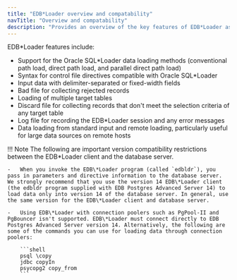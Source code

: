 ```yaml
---
title: "EDB*Loader overview and compatability"
navTitle: "Overview and compatability"
description: "Provides an overview of the key features of EDB*Loader as well as important compatability information"
---
```


EDB\*Loader features include:

-   Support for the Oracle SQL\*Loader data loading methods (conventional path load, direct path load, and parallel direct path load)
-   Syntax for control file directives compatible with Oracle SQL\*Loader
-   Input data with delimiter-separated or fixed-width fields
-   Bad file for collecting rejected records
-   Loading of multiple target tables
-   Discard file for collecting records that don't meet the selection criteria of any target table
-   Log file for recording the EDB\*Loader session and any error messages
-   Data loading from standard input and remote loading, particularly useful for large data sources on remote hosts

!!! Note
    The following are important version compatibility restrictions between the EDB\*Loader client and the database server.

    -   When you invoke the EDB\*Loader program (called `edbldr`), you pass in parameters and directive information to the database server. We strongly recommend that you use the version 14 EDB\*Loader client (the edbldr program supplied with EDB Postgres Advanced Server 14) to load data only into version 14 of the database server. In general, use the same version for the EDB\*Loader client and database server.

    -   Using EDB\*Loader with connection poolers such as PgPool-II and PgBouncer isn't supported. EDB\*Loader must connect directly to EDB Postgres Advanced Server version 14. Alternatively, the following are some of the commands you can use for loading data through connection poolers:

        ```shell
        psql \copy
        jdbc copyIn
        psycopg2 copy_from
        ```
